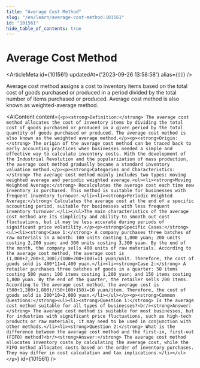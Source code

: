 ```yaml
---
title: "Average Cost Method"
slug: "/en/learn/average-cost-method-101561"
id: "101561"
hide_table_of_contents: true
---
```



# Average Cost Method

<ArticleMeta id={101561} updatedAt={'2023-09-26 13:58:58'} alias={`[]`} />
<div className='border-solid border-b border-t-0 my-4 border-[var(--ifm-color-gray-300)]' />

Average cost method assigns a cost to inventory items based on the total cost of goods purchased or produced in a period divided by the total number of items purchased or produced. Average cost method is also known as weighted-average method.

<AIContent content={`<p><strong>Definition:</strong> The average cost method allocates the cost of inventory items by dividing the total cost of goods purchased or produced in a given period by the total quantity of goods purchased or produced. The average cost method is also known as the weighted average method.</p><p><strong>Origin:</strong> The origin of the average cost method can be traced back to early accounting practices when businesses needed a simple and effective way to calculate inventory costs. With the development of the Industrial Revolution and the popularization of mass production, the average cost method gradually became a standard inventory valuation method.</p><p><strong>Categories and Characteristics:</strong> The average cost method mainly includes two types: moving weighted average and periodic weighted average.<ul><li><strong>Moving Weighted Average:</strong> Recalculates the average cost each time new inventory is purchased. This method is suitable for businesses with frequent inventory turnover.</li><li><strong>Periodic Weighted Average:</strong> Calculates the average cost at the end of a specific accounting period, suitable for businesses with less frequent inventory turnover.</li></ul>The main characteristics of the average cost method are its simplicity and ability to smooth out cost fluctuations, but it may be less accurate during periods of significant price volatility.</p><p><strong>Specific Cases:</strong><ul><li><strong>Case 1:</strong> A company purchases three batches of raw materials in a month: 100 units costing 1,000 yuan; 200 units costing 2,200 yuan; and 300 units costing 3,300 yuan. By the end of the month, the company sells 400 units of raw materials. According to the average cost method, the average cost is (1,000+2,200+3,300)/(100+200+300)=11 yuan/unit. Therefore, the cost of goods sold is 400*11=4,400 yuan.</li><li><strong>Case 2:</strong> A retailer purchases three batches of goods in a quarter: 50 items costing 500 yuan; 100 items costing 1,200 yuan; and 150 items costing 1,800 yuan. By the end of the quarter, the retailer sells 200 items. According to the average cost method, the average cost is (500+1,200+1,800)/(50+100+150)=10 yuan/item. Therefore, the cost of goods sold is 200*10=2,000 yuan.</li></ul></p><p><strong>Common Questions:</strong><ul><li><strong>Question 1:</strong> Is the average cost method suitable for all types of businesses?<br/><strong>Answer:</strong> The average cost method is suitable for most businesses, but for industries with significant price fluctuations, such as high-tech products or raw materials, it may need to be used in conjunction with other methods.</li><li><strong>Question 2:</strong> What is the difference between the average cost method and the first-in, first-out (FIFO) method?<br/><strong>Answer:</strong> The average cost method allocates inventory costs by calculating the average cost, while the FIFO method allocates costs based on the order of inventory purchases. They may differ in cost calculation and tax implications.</li></ul></p>`} id={101561} />
